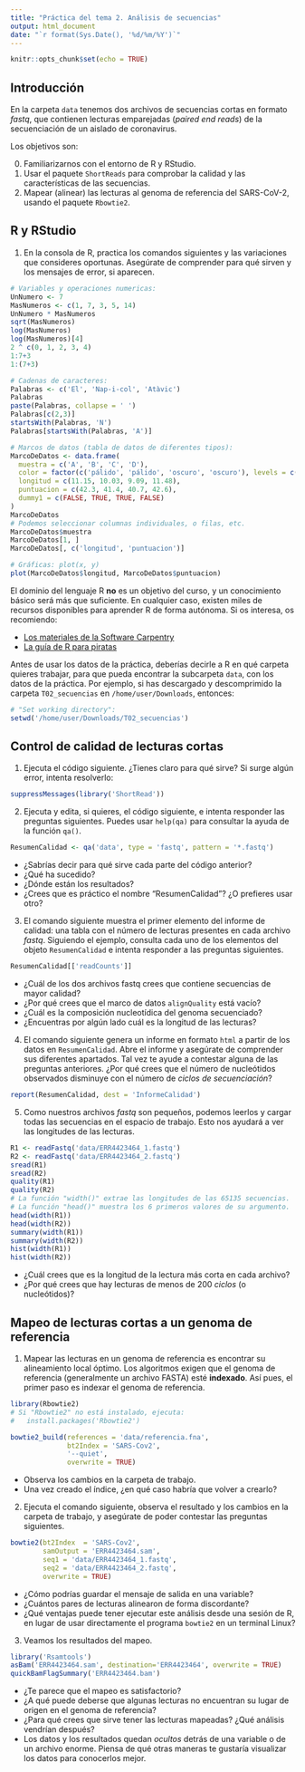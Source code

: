 ```yaml
---
title: "Práctica del tema 2. Análisis de secuencias"
output: html_document
date: "`r format(Sys.Date(), '%d/%m/%Y')`"
---
```


```r
knitr::opts_chunk$set(echo = TRUE)
```

## Introducción

En la carpeta `data` tenemos dos archivos de secuencias cortas en formato *fastq*,
que contienen lecturas emparejadas (*paired end reads*) de la secuenciación de un
aislado de coronavirus.

Los objetivos son:

0. Familiarizarnos con el entorno de R y RStudio.
1. Usar el paquete `ShortReads` para comprobar la calidad y las características de
   las secuencias.
2. Mapear (alinear) las lecturas al genoma de referencia del SARS-CoV-2, usando el
   paquete `Rbowtie2`.

## R y RStudio

1. En la consola de R, practica los comandos siguientes y las variaciones que consideres oportunas. Asegúrate de comprender para qué sirven y los mensajes de error, si aparecen.

```r
# Variables y operaciones numericas:
UnNumero <- 7
MasNumeros <- c(1, 7, 3, 5, 14)
UnNumero * MasNumeros
sqrt(MasNumeros)
log(MasNumeros)
log(MasNumeros)[4]
2 ^ c(0, 1, 2, 3, 4)
1:7+3
1:(7+3)

# Cadenas de caracteres:
Palabras <- c('El', 'Nap-i-col', 'Atàvic')
Palabras
paste(Palabras, collapse = ' ')
Palabras[c(2,3)]
startsWith(Palabras, 'N')
Palabras[startsWith(Palabras, 'A')]

# Marcos de datos (tabla de datos de diferentes tipos):
MarcoDeDatos <- data.frame(
  muestra = c('A', 'B', 'C', 'D'),
  color = factor(c('pálido', 'pálido', 'oscuro', 'oscuro'), levels = c('blanco', 'pálido','oscuro')),
  longitud = c(11.15, 10.03, 9.09, 11.48),
  puntuacion = c(42.3, 41.4, 40.7, 42.6),
  dummy1 = c(FALSE, TRUE, TRUE, FALSE)
)
MarcoDeDatos
# Podemos seleccionar columnas individuales, o filas, etc.
MarcoDeDatos$muestra
MarcoDeDatos[1, ]
MarcoDeDatos[, c('longitud', 'puntuacion')]

# Gráficas: plot(x, y)
plot(MarcoDeDatos$longitud, MarcoDeDatos$puntuacion)
```

El dominio del lenguaje R **no** es un objetivo del curso, y un conocimiento
básico será más que suficiente. En cualquier caso, existen miles de recursos
disponibles para aprender R de forma autónoma. Si os interesa, os recomiendo:

- [Los materiales de la Software Carpentry](https://software-carpentry.org/lessons/)
- [La guía de R para piratas](https://bookdown.org/ndphillips/YaRrr/)

Antes de usar los datos de la práctica, deberías decirle a R en qué carpeta quieres trabajar,
para que pueda encontrar la subcarpeta `data`, con los datos de la práctica. Por ejemplo,
si has descargado y descomprimido la carpeta `T02_secuencias` en `/home/user/Downloads`, entonces:

```r
# "Set working directory":
setwd('/home/user/Downloads/T02_secuencias')
```

## Control de calidad de lecturas cortas

1. Ejecuta el código siguiente. ¿Tienes claro para qué sirve? Si surge algún error, intenta resolverlo:

```r
suppressMessages(library('ShortRead'))
```

2. Ejecuta y edita, si quieres, el código siguiente, e intenta responder las preguntas siguientes. Puedes usar `help(qa)` para consultar la ayuda de la función `qa()`.

```r
ResumenCalidad <- qa('data', type = 'fastq', pattern = '*.fastq')
```

- ¿Sabrías decir para qué sirve cada parte del código anterior?
- ¿Qué ha sucedido?
- ¿Dónde están los resultados?
- ¿Crees que es práctico el nombre "ResumenCalidad"? ¿O prefieres usar otro?

3. El comando siguiente muestra el primer elemento del informe de calidad: una tabla con el número de lecturas presentes en cada archivo *fastq*. Siguiendo el ejemplo, consulta cada uno de los elementos del objeto `ResumenCalidad` e intenta responder a las preguntas siguientes.

```r
ResumenCalidad[['readCounts']]
```

- ¿Cuál de los dos archivos fastq crees que contiene secuencias de mayor calidad?
- ¿Por qué crees que el marco de datos `alignQuality` está vacío?
- ¿Cuál es la composición nucleotídica del genoma secuenciado?
- ¿Encuentras por algún lado cuál es la longitud de las lecturas?

4. El comando siguiente genera un informe en formato `html` a partir de los datos en `ResumenCalidad`. Abre el informe y asegúrate de comprender sus diferentes apartados. Tal vez te ayude a contestar alguna de las preguntas anteriores. ¿Por qué crees que el número de nucleótidos observados disminuye con el número de *ciclos de secuenciación*?

```r
report(ResumenCalidad, dest = 'InformeCalidad')
```

5. Como nuestros archivos *fastq* son pequeños, podemos leerlos y cargar todas las secuencias en el espacio de trabajo. Esto nos ayudará a ver las longitudes de las lecturas.

```r
R1 <- readFastq('data/ERR4423464_1.fastq')
R2 <- readFastq('data/ERR4423464_2.fastq')
sread(R1)
sread(R2)
quality(R1)
quality(R2)
# La función "width()" extrae las longitudes de las 65135 secuencias.
# La función "head()" muestra los 6 primeros valores de su argumento.
head(width(R1))
head(width(R2))
summary(width(R1))
summary(width(R2))
hist(width(R1))
hist(width(R2))
```

- ¿Cuál crees que es la longitud de la lectura más corta en cada archivo?
- ¿Por qué crees que hay lecturas de menos de 200 *ciclos* (o nucleótidos)?

## Mapeo de lecturas cortas a un genoma de referencia

1. Mapear las lecturas en un genoma de referencia es encontrar su alineamiento local óptimo. Los algoritmos exigen que el genoma de referencia (generalmente un archivo FASTA) esté **indexado**. Así pues, el primer paso es indexar el genoma de referencia.

```r
library(Rbowtie2)
# Si "Rbowtie2" no está instalado, ejecuta:
#   install.packages('Rbowtie2')

bowtie2_build(references = 'data/referencia.fna',
              bt2Index = 'SARS-Cov2',
              '--quiet',
              overwrite = TRUE)
```

- Observa los cambios en la carpeta de trabajo.
- Una vez creado el índice, ¿en qué caso habría que volver a crearlo?

2. Ejecuta el comando siguiente, observa el resultado y los cambios en la carpeta de trabajo, y asegúrate de poder contestar las preguntas siguientes.

```r
bowtie2(bt2Index  = 'SARS-Cov2',
        samOutput = 'ERR4423464.sam',
        seq1 = 'data/ERR4423464_1.fastq',
        seq2 = 'data/ERR4423464_2.fastq',
        overwrite = TRUE)
```

- ¿Cómo podrías guardar el mensaje de salida en una variable?
- ¿Cuántos pares de lecturas alinearon de forma discordante?
- ¿Qué ventajas puede tener ejecutar este análisis desde una sesión de R, en lugar de usar directamente el programa `bowtie2` en un terminal Linux?

3. Veamos los resultados del mapeo.

```r
library('Rsamtools')
asBam('ERR4423464.sam', destination='ERR4423464', overwrite = TRUE)
quickBamFlagSummary('ERR4423464.bam')
```

- ¿Te parece que el mapeo es satisfactorio?
- ¿A qué puede deberse que algunas lecturas no encuentran su lugar de origen en el genoma de referencia?
- ¿Para qué crees que sirve tener las lecturas mapeadas? ¿Qué análisis vendrían después?
- Los datos y los resultados quedan *ocultos* detrás de una variable o de un archivo enorme. Piensa de qué otras maneras te gustaría visualizar los datos para conocerlos mejor.
